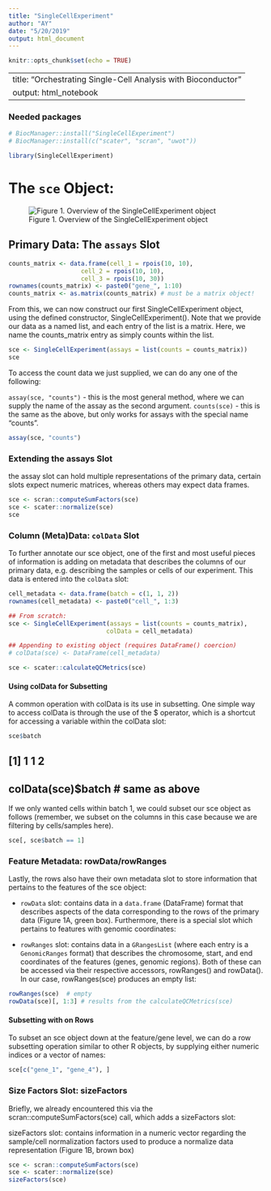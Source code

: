 ```yaml
---
title: "SingleCellExperiment"
author: "AY"
date: "5/20/2019"
output: html_document
---
```


```r
knitr::opts_chunk$set(echo = TRUE)
```

---
title: "Orchestrating Single-Cell Analysis with Bioconductor"
output: html_notebook
---

### Needed packages

```r
# BiocManager::install("SingleCellExperiment")
# BiocManager::install(c("scater", "scran", "uwot"))

library(SingleCellExperiment)
```

# The `sce` Object:

![Figure 1. Overview of the SingleCellExperiment object](images/singlecellexperiment.png)

## Primary Data: The `assays` Slot



```r
counts_matrix <- data.frame(cell_1 = rpois(10, 10), 
                    cell_2 = rpois(10, 10), 
                    cell_3 = rpois(10, 30))
rownames(counts_matrix) <- paste0("gene_", 1:10)
counts_matrix <- as.matrix(counts_matrix) # must be a matrix object!
```


From this, we can now construct our first SingleCellExperiment object, using the defined constructor, SingleCellExperiment(). Note that we provide our data as a named list, and each entry of the list is a matrix. Here, we name the counts_matrix entry as simply counts within the list.

```r
sce <- SingleCellExperiment(assays = list(counts = counts_matrix))
sce
```

To access the count data we just supplied, we can do any one of the following:

`assay(sce, "counts")` - this is the most general method, where we can supply the name of the assay as the second argument.
`counts(sce)` - this is the same as the above, but only works for assays with the special name "counts".


```r
assay(sce, "counts")
```

### Extending the assays Slot

the assay slot can hold multiple representations of the primary data, certain slots expect numeric matrices, whereas others may expect data frames.

```r
sce <- scran::computeSumFactors(sce)
sce <- scater::normalize(sce)
sce
```

### Column (Meta)Data: `colData` Slot

To further annotate our sce object, one of the first and most useful pieces of information is adding on metadata that describes the columns of our primary data, e.g. describing the samples or cells of our experiment. This data is entered into the `colData` slot:

```r
cell_metadata <- data.frame(batch = c(1, 1, 2))
rownames(cell_metadata) <- paste0("cell_", 1:3)
```

```r
## From scratch:
sce <- SingleCellExperiment(assays = list(counts = counts_matrix),
                           colData = cell_metadata)

## Appending to existing object (requires DataFrame() coercion)
# colData(sce) <- DataFrame(cell_metadata)
```

```r
sce <- scater::calculateQCMetrics(sce)
```

#### Using colData for Subsetting
A common operation with colData is its use in subsetting. One simple way to access colData is through the use of the $ operator, which is a shortcut for accessing a variable within the colData slot:

```r
sce$batch
```
## [1] 1 1 2
## colData(sce)$batch # same as above
If we only wanted cells within batch 1, we could subset our sce object as follows (remember, we subset on the columns in this case because we are filtering by cells/samples here).

```r
sce[, sce$batch == 1]
```

### Feature Metadata: rowData/rowRanges

Lastly, the rows also have their own metadata slot to store information that pertains to the features of the sce object:

* `rowData` slot: contains data in a `data.frame` (DataFrame) format that describes aspects of the data corresponding to the rows of the primary data (Figure 1A, green box).
Furthermore, there is a special slot which pertains to features with genomic coordinates:

* `rowRanges` slot: contains data in a `GRangesList` (where each entry is a `GenomicRanges` format) that describes the chromosome, start, and end coordinates of the features (genes, genomic regions).
Both of these can be accessed via their respective accessors, rowRanges() and rowData(). In our case, rowRanges(sce) produces an empty list:

```r
rowRanges(sce)  # empty
rowData(sce)[, 1:3] # results from the calculateQCMetrics(sce)
```

#### Subsetting with on Rows
To subset an sce object down at the feature/gene level, we can do a row subsetting operation similar to other R objects, by supplying either numeric indices or a vector of names:

```r
sce[c("gene_1", "gene_4"), ]
```

### Size Factors Slot: sizeFactors
Briefly, we already encountered this via the scran::computeSumFactors(sce) call, which adds a sizeFactors slot:

sizeFactors slot: contains information in a numeric vector regarding the sample/cell normalization factors used to produce a normalize data representation (Figure 1B, brown box)

```r
sce <- scran::computeSumFactors(sce)
sce <- scater::normalize(sce)
sizeFactors(sce)
```




















